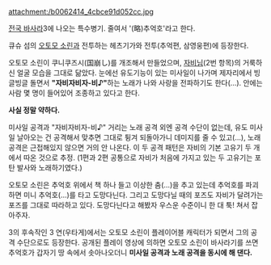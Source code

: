 attachment:/b0062414_4cbce91d052cc.jpg


[[전국 바사라]]3에 나오는 특수병기. 줄여서 '(略)추억호'라고 한다.

큐슈 섬의 [[오토모 소린]]과 전투하는 헤츠기가와 전투(추억편, 삼영웅편)에 등장한다.

오토모 소린이 쿠니쿠즈시(国崩し)를 개조해서 만들었으며, [[자비]]님(2번 항목)의 거룩하신 얼굴 모습을 그대로 닮았다. 눈에선 유도기능이 있는 미사일이 나가며 제자리에서 빙글빙글 돌면서 '''"자비자비자-비♪"'''하는 노래가 나와 사랑을 전파하기도 한다(…). 안에는 사람 몇 명이 들어있어 조종하고 있다고 한다.

'''사실 정말 약하다.'''

미사일 공격과 "자비자비자-비♪" 거리는 노래 공격 외엔 공격 수단이 없는데, 유도 미사일 날아오는 건 공격해서 맞추면 그대로 튕겨 되돌아가니 데미지를 줄 수 있고(…), 노래 공격은 근접해있지 않으면 거의 안 나온다. 이 두 공격 패턴은 자비의 기본 고유기 두 개에서 따온 것으로 추정. (1편과 2편 공통으로 자비가 처음에 가지고 있는 두 고유기는 포탄 발사와 노래하기였다.) 

오토모 소린은 추억호 위에서 책 하나 들고 이상한 춤(…)을 추고 있는데 추억호를 파괴하면 미니 추억호(…)를 타고 도망다닌다. 그리고 도망다닐 때의 포즈도 자비가 달려가는 포즈를 그대로 따라하고 있다. 도망다닌다고 해봤자 우스운 수준이니 한 대 툭! 쳐서 잡아주자.

3의 후속작인 3 연(우타게)에서는 오토모 소린이 플레이어블 캐릭터가 되면서 그의 공격 수단으로도 등장한다. 공개된 플레이 영상에 의하면 오토모 소린이 바사라기를 쓰면 추억호가 갑자기 땅 속에서 솟아나오더니 '''미사일 공격과 노래 공격을 동시에 해 댄다.''' 

